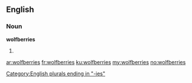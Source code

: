 ==English==

===Noun===
'''wolfberries'''

# {{plural of|wolfberry}}

[[Category:English plurals ending in "-ies"]]

[[ar:wolfberries]]
[[fr:wolfberries]]
[[ku:wolfberries]]
[[my:wolfberries]]
[[no:wolfberries]]